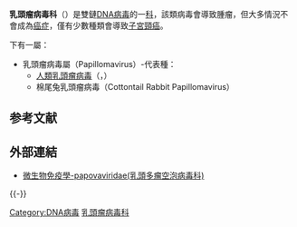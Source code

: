 {{unreferenced|time=2019-06-04T13:00:03+00:00}}
{{NoteTA
|1=zh-cn:乳头瘤病毒;zh-hk:乳頭瘤病毒;zh-tw:乳突病毒;zh-sg:乳头瘤病毒;
}}
{{Automatic taxobox
| taxon = Papillomaviridae
| authority = 
}}
'''乳頭瘤病毒科'''（{{lang|en|Papillomaviridae}}）是雙鏈[[DNA病毒|DNA病毒]]的一[[科|科]]，該類病毒會導致腫瘤，但大多情況不會成為[[癌症|癌症]]，僅有少數種類會導致[[子宮頸癌|子宮頸癌]]。

下有一屬：
* 乳頭瘤病毒屬（Papillomavirus）-代表種：
** [[人類乳頭瘤病毒|人類乳頭瘤病毒]]（{{lang|en|Human Papillomavirus}}，{{lang|en|HPV}}）
** 棉尾兔乳頭瘤病毒（Cottontail Rabbit Papillomavirus）

== 参考文献 ==
{{Reflist}}

== 外部連結 ==
* [http://smallcollation.blogspot.com/2013/02/papovaviridae.html 微生物免疫學-papovaviridae(乳頭多瘤空泡病毒科)]{{Wayback|url=http://smallcollation.blogspot.com/2013/02/papovaviridae.html |date=20140906044024 }}

{{-}}
{{Baltimore (virus classification)}}
{{Taxonbar|from=Q9055203}}

[[Category:DNA病毒|Category:DNA病毒]]
[[Category:乳頭瘤病毒科|]]


{{virus-stub}}